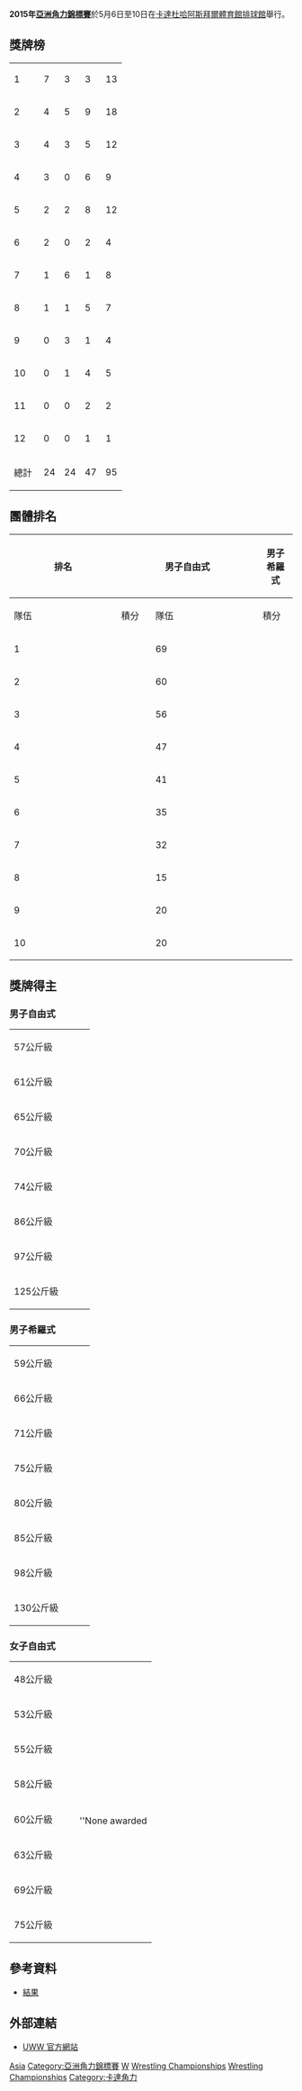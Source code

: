 {{Infobox FILA wrestling event
|Name = 2015年亞洲錦標賽
|Logo = 
|Size = 
|Host city ={{flagicon|QAT}}[[卡達|卡達]][[杜哈|杜哈]]
|Optional caption =
|Events = 24
|dates = 5月6日至10日
|Stadium = [[阿斯拜爾體育館|阿斯拜爾體育館]]
|Freestyle = {{IRI}}
|Greco-Roman = {{IRI}}
|Women = {{JPN}}
}}

'''2015年[[亞洲角力錦標賽|亞洲角力錦標賽]]'''於5月6日至10日在[[卡達|卡達]][[杜哈|杜哈]][[阿斯拜爾體育館|阿斯拜爾體育館排球館]]舉行。

==獎牌榜==
 {| {{RankedMedalTable|nation-width=200px}}
|-
| 1 ||align=left|{{IRI}} || 7 || 3 || 3 || 13
|-
| 2 ||align=left|{{JPN}} || 4 || 5 || 9 || 18
|-
| 3 ||align=left|{{CHN}} || 4 || 3 || 5 || 12
|-
| 4 ||align=left|{{UZB}} || 3 || 0 || 6 || 9
|-
| 5 ||align=left|{{KAZ}} || 2 || 2 || 8 || 12
|-
| 6 ||align=left|{{KOR}} || 2 || 0 || 2 || 4
|-
| 7 ||align=left|{{KGZ}} || 1 || 6 || 1 || 8
|-
| 8 ||align=left|{{MGL}} || 1 || 1 || 5 || 7
|-
| 9 ||align=left|{{PRK}} || 0 || 3 || 1 || 4
|-
| 10 ||align=left|{{IND}} || 0 || 1 || 4 || 5
|- 
| 11 ||align=left|{{TJK}} || 0 || 0 || 2 || 2
|-
| 12 ||align=left|{{TPE}} || 0 || 0 || 1 || 1
|-
!colspan=2| 總計 || 24 || 24 || 47 || 95
|}

==團體排名==
{| class="wikitable" style="text-align:center;"
|-
! width=50 rowspan="2"|排名
! colspan="2"| 男子自由式
! colspan="2"| 男子希羅式
! colspan="2"| 女子自由式
|-
!width=200|隊伍
!width=50|積分
!width=200|隊伍
!width=50|積分
!width=200|隊伍
!width=50|積分
|-
! 1 
| align=left|{{IRI}} || 69 || align=left|{{IRI}} || 63 || align=left|{{JPN}} || 74
|-
! 2 
| align=left|{{JPN}} || 60 || align=left|{{KAZ}} || 58 || align=left|{{CHN}} || 64 
|- 
! 3 
| align=left|{{KGZ}} || 56 || align=left|{{CHN}} || 57 || align=left|{{KAZ}} || 61 
|-
! 4 
| align=left|{{MGL}} || 47 || align=left|{{UZB}} || 54 || align=left|{{IND}} || 53
|-
! 5 
| align=left|{{UZB}} || 41 || align=left|{{KOR}} || 48 || align=left|{{MGL}} || 46
|-
! 6 
| align=left|{{KAZ}} || 35 || align=left|{{KGZ}} || 45 || align=left|{{PRK}} || 34
|-
! 7 
| align=left|{{IND}} || 32 || align=left|{{JPN}} || 39 || align=left|{{KOR}} || 29
|- 
! 8 
| align=left|{{TJK}} || 15 || align=left|{{IND}} || 21 || align=left|{{KGZ}} || 13 
|-
! 9 
| align=left|{{KOR}} || 20 || align=left|{{PRK}} || 15 || align=left|{{VIE}}|| 13
|-
! 10
| align=left|{{IRQ}} || 20 || align=left|{{TJK}} || 14 || align=left|{{TPE}}|| 11
|}

==獎牌得主==

===男子自由式===
{| {{MedalistTable|type=項目}}
|-
|rowspan=2|57公斤級
|rowspan=2|{{flagmedalist|[[Erdenebatyn_Bekhbayar|Erdenebatyn Bekhbayar]]|MGL}}
|rowspan=2|{{flagmedalist|[[Samat_Nadyrbek_Uulu|Samat Nadyrbek Uulu]]|KGZ}}
|{{flagmedalist|[[Younes_Sarmasti|Younes Sarmasti]]|IRI}}
|-
|{{flagmedalist|[[Fumitaka_Morishita|Fumitaka Morishita]]|JPN}}
|-
|rowspan=2|61公斤級
|rowspan=2|{{flagmedalist|[[Daulet_Niyazbekov|Daulet Niyazbekov]]|KAZ}}
|rowspan=2|{{flagmedalist|[[Behnam_Ehsanpour|Behnam Ehsanpour]]|IRI}}
|{{flagmedalist|[[Masakazu_Kamoi|Masakazu Kamoi]]|JPN}}
|-
|{{flagmedalist|[[Batboldyn_Nomin|Batboldyn Nomin]]|MGL}}
|-
|rowspan=2|65公斤級
|rowspan=2|{{flagmedalist|[[Masoud_Esmaeilpour|Masoud Esmaeilpour]]|IRI}}
|rowspan=2|{{flagmedalist|[[Tomotsugu_Ishida|Tomotsugu Ishida]]|JPN}}
|{{flagmedalist|[[Ruslan_Pliev|Ruslan Pliev]]|UZB}}
|-
|{{flagmedalist|[[Ganzorigiin_Mandakhnaran|Ganzorigiin Mandakhnaran]]|MGL}}
|-
|rowspan=2|70公斤級
|rowspan=2|{{flagmedalist|[[Bekzod_Abdurakhmonov|Bekzod Abdurakhmonov]]|UZB}}
|rowspan=2|{{flagmedalist|[[Elaman_Dogdurbek_Uulu|Elaman Dogdurbek Uulu]]|KGZ}}
|{{flagmedalist|[[Takafumi_Kojima|Takafumi Kojima]]|JPN}}
|-
|{{flagmedalist|[[Gantulgyn_Iderkhüü|Gantulgyn Iderkhüü]]|MGL}}
|-
|rowspan=2|74公斤級
|rowspan=2|{{flagmedalist|[[Peiman_Yarahmadi|Peiman Yarahmadi]]|IRI}}
|rowspan=2|{{flagmedalist|[[Daisuke_Shimada|Daisuke Shimada]]|JPN}}
|{{flagmedalist|[[Narsingh_Pancham_Yadav|Narsingh Pancham Yadav]]|IND}}
|-
|{{flagmedalist|[[Rashid_Kurbanov|Rashid Kurbanov]]|UZB}}
|-
|rowspan=2|86公斤級
|rowspan=2|{{flagmedalist|[[Alireza_Karimi|Alireza Karimi]]|IRI}}
|rowspan=2|{{flagmedalist|[[Atsushi_Matsumoto|Atsushi Matsumoto]]|JPN}}
|{{flagmedalist|[[Umidjon_Ismanov|Umidjon Ismanov]]|UZB}}
|-
|{{flagmedalist|[[Pürveegiin_Ösökhbaatar|Pürveegiin Ösökhbaatar]]|MGL}}
|-
|rowspan=2|97公斤級
|rowspan=2|{{flagmedalist|[[Mohammad_Hossein_Mohammadian|Mohammad Hossein Mohammadian]]|IRI}}
|rowspan=2|{{flagmedalist|[[Magomed_Musaev|Magomed Musaev]]|KGZ}}
|{{flagmedalist|[[Kim_Jae-gang|Kim Jae-gang]]|KOR}}
|-
|{{flagmedalist|[[Takeshi_Yamaguchi_(wrestler)|Takeshi Yamaguchi]]|JPN}}
|-
|rowspan=2|125公斤級
|rowspan=2|{{flagmedalist|[[Aiaal_Lazarev|Aiaal Lazarev]]|KGZ}}
|rowspan=2|{{flagmedalist|[[Komeil_Ghasemi|Komeil Ghasemi]]|IRI}}
|{{flagmedalist|[[Deng_Zhiwei|Deng Zhiwei]]|CHN}}
|-
|{{flagmedalist|[[Farkhod_Anakulov|Farkhod Anakulov]]|TJK}}
|}

===男子希羅式===
{| {{MedalistTable|type=項目}}
|-
|rowspan=2|59公斤級
|rowspan=2|{{flagmedalist|[[Elmurat_Tasmuradov|Elmurat Tasmuradov]]|UZB}}
|rowspan=2|{{flagmedalist|[[尹元哲|尹元哲]]|PRK}}
|{{flagmedalist|[[太田忍|太田忍]]|JPN}}
|-
|{{flagmedalist|[[Arsen_Eraliev|Arsen Eraliev]]|KGZ}}
|-
|rowspan=2|66公斤級
|rowspan=2|{{flagmedalist|[[柳汉寿|柳汉寿]]|KOR}}
|rowspan=2|{{flagmedalist|[[Mohammad_Ali_Geraei|Mohammad Ali Geraei]]|IRI}}
|{{flagmedalist|[[Demeu_Zhadrayev|Demeu Zhadrayev]]|KAZ}}
|-
|{{flagmedalist|[[Zheng_Pan|Zheng Pan]]|CHN}}
|-
|rowspan=2|71公斤級
|rowspan=2|{{flagmedalist|[[Ramin_Taheri|Ramin Taheri]]|IRI}}
|rowspan=2|{{flagmedalist|[[Ruslan_Tsarev|Ruslan Tsarev]]|KGZ}}
|{{flagmedalist|[[Nurbek_Kholmukhammatov|Nurbek Kholmukhammatov]]|UZB}}
|-
|{{flagmedalist|[[Zhang_Ridong|Zhang Ridong]]|CHN}}
|-
|rowspan=2|75公斤級
|rowspan=2|{{flagmedalist|[[金炫雨|金炫雨]]|KOR}}
|rowspan=2|{{flagmedalist|[[Atabek_Azisbekov|Atabek Azisbekov]]|KGZ}}
|{{flagmedalist|[[Dilshod_Turdiev|Dilshod Turdiev]]|UZB}}
|-
|{{flagmedalist|[[Payam_Bouyeri|Payam Bouyeri]]|IRI}}
|-
|rowspan=2|80公斤級
|rowspan=2|{{flagmedalist|[[Yousef_Ghaderian|Yousef Ghaderian]]|IRI}}
|rowspan=2|{{flagmedalist|[[Aishan_Aisha|Aishan Aisha]]|CHN}}
|{{flagmedalist|[[Jonibek_Otabekov|Jonibek Otabekov]]|UZB}}
|-
|{{flagmedalist|[[Zhassulan_Koshanov|Zhassulan Koshanov]]|KAZ}}
|-
|rowspan=2|85公斤級
|rowspan=2|{{flagmedalist|[[Rustam_Assakalov|Rustam Assakalov]]|UZB}}
|rowspan=2|{{flagmedalist|[[Nursultan_Tursynov|Nursultan Tursynov]]|KAZ}}
|{{flagmedalist|[[Taichi_Oka|Taichi Oka]]|JPN}}
|-
|{{flagmedalist|[[Park_Jin-sung|Park Jin-sung]]|KOR}}
|-
|rowspan=2|98公斤級
|rowspan=2|{{flagmedalist|[[Mehdi_Aliyari|Mehdi Aliyari]]|IRI}}
|rowspan=2|{{flagmedalist|[[Xiao_Di|Xiao Di]]|CHN}}
|{{flagmedalist|[[Margulan_Assembekov|Margulan Assembekov]]|KAZ}}
|-
|{{flagmedalist|[[Norikatsu_Saikawa|Norikatsu Saikawa]]|JPN}}
|-
|rowspan=2|130公斤級
|rowspan=2|{{flagmedalist|[[Nurmakhan_Tinaliyev|Nurmakhan Tinaliyev]]|KAZ}}
|rowspan=2|{{flagmedalist|[[Meng_Qiang|Meng Qiang]]|CHN}}
|{{flagmedalist|[[Murodjon_Tuychiev|Murodjon Tuychiev]]|TJK}}
|-
|{{flagmedalist|[[Bashir_Babajanzadeh|Bashir Babajanzadeh]]|IRI}}
|}

===女子自由式===
{| {{MedalistTable|type=項目}}
|-
|rowspan=2|48公斤級
|rowspan=2|{{flagmedalist|[[Yuki_Irie|Yuki Irie]]|JPN}}
|rowspan=2|{{flagmedalist|[[维内什·珀尕|维内什·珀尕]]|IND}}
|{{flagmedalist|[[Kim_Hyon-gyong|Kim Hyon-gyong]]|PRK}}
|-
|{{flagmedalist|[[Tatyana_Amanzhol|Tatyana Amanzhol]]|KAZ}}
|-
|rowspan=2|53公斤級
|rowspan=2|{{flagmedalist|[[Zhong_Xuechun|Zhong Xuechun]]|CHN}}
|rowspan=2|{{flagmedalist|[[Pak_Yong-mi|Pak Yong-mi]]|PRK}}
|{{flagmedalist|[[Nanami_Irie|Nanami Irie]]|JPN}}
|-
|{{flagmedalist|[[茹尔德兹·埃希莫娃|茹尔德兹·埃希莫娃]]|KAZ}}
|-
|rowspan=2|55公斤級
|rowspan=2|{{flagmedalist|[[Anri_Kimura|Anri Kimura]]|JPN}}
|rowspan=2|{{flagmedalist|[[Han_Kum-ok|Han Kum-ok]]|PRK}}
|{{flagmedalist|[[Lalita_Sehrawat|Lalita Sehrawat]]|IND}}
|-
|{{flagmedalist|[[Li_Hui_(55kg_wrestler)|Li Hui]]|CHN}}
|-
|rowspan=2|58公斤級
|rowspan=2|{{flagmedalist|[[伊调馨|伊调馨]]|JPN}}
|rowspan=2|{{flagmedalist|[[Aisuluu_Tynybekova|Aisuluu Tynybekova]]|KGZ}}
|{{flagmedalist|[[Aiyim_Abdildina|Aiyim Abdildina]]|KAZ}}
|-
|{{flagmedalist|[[Geeta_Phogat|Geeta Phogat]]|IND}}
|-
|rowspan=2|60公斤級
|rowspan=2|{{flagmedalist|[[骆晓娟|骆晓娟]]|CHN}}
|rowspan=2|{{flagmedalist|[[Yoshimi_Kayama|Yoshimi Kayama]]|JPN}}
|{{flagmedalist|[[Sakshi_Malik|Sakshi Malik]]|IND}}
|-
|''None awarded
|-
|rowspan=2|63公斤級
|rowspan=2|{{flagmedalist|[[西洛卓玛|西洛卓玛]]|CHN}}
|rowspan=2|{{flagmedalist|[[Kanako_Murata|Kanako Murata]]|JPN}}
|{{flagmedalist|[[Yekaterina_Larionova|Yekaterina Larionova]]|KAZ}}
|-
|{{flagmedalist|[[Enkhbayaryn_Tsevegmid|Enkhbayaryn Tsevegmid]]|MGL}}
|-
|rowspan=2|69公斤級
|rowspan=2|{{flagmedalist|[[Zhou_Feng|Zhou Feng]]|CHN}}
|rowspan=2|{{flagmedalist|[[Elmira_Syzdykova|Elmira Syzdykova]]|KAZ}}
|{{flagmedalist|[[陳玟陵|陳玟陵]]|TPE}}
|-
|{{flagmedalist|[[Kayoko_Kudo|Kayoko Kudo]]|JPN}}
|-
|rowspan=2|75公斤級
|rowspan=2|{{flagmedalist|[[Hiroe_Suzuki|Hiroe Suzuki]]|JPN}}
|rowspan=2|{{flagmedalist|[[Badrakhyn_Odonchimeg|Badrakhyn Odonchimeg]]|MGL}}
|{{flagmedalist|[[Gulmaral_Yerkebayeva|Gulmaral Yerkebayeva]]|KAZ}}
|-
|{{flagmedalist|[[Zhou_Qian|Zhou Qian]]|CHN}}
|}

==參考資料==
*[https://unitedworldwrestling.org/sites/default/files/media/document/event/results/results_05_doha.pdf 結果]{{Wayback|url=https://unitedworldwrestling.org/sites/default/files/media/document/event/results/results_05_doha.pdf |date=20150518084056 }}

==外部連結==
*[https://unitedworldwrestling.org/event/asian-championship-senior-1 UWW 官方網站]{{Wayback|url=https://unitedworldwrestling.org/event/asian-championship-senior-1 |date=20150905191858 }}

{{亞洲角力錦標賽}}

[[Category:2015年角力|Asia]]
[[Category:亞洲角力錦標賽|Category:亞洲角力錦標賽]]
[[Category:卡達主辦的國際體育賽事|W]]
[[Category:2015年卡達體育|Wrestling Championships]]
[[Category:2015年亞洲體育|Wrestling Championships]]
[[Category:卡達角力|Category:卡達角力]]